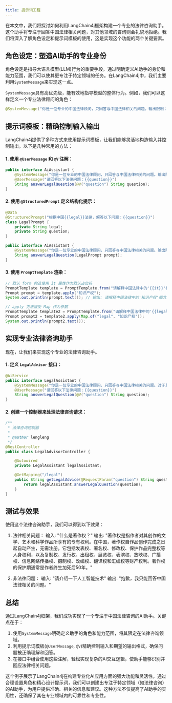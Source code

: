 ```yaml
---
title: 提示词工程
---
```



在本文中，我们将探讨如何利用LangChain4j框架构建一个专业的法律咨询助手。这个助手将专注于回答中国法律相关问题，对其他领域的咨询则会礼貌地拒绝。我们将深入了解角色设定和提示词模板的使用，这是实现这个功能的两个关键要素。

## 角色设定：塑造AI助手的专业身份

角色设定是指导大语言模型(LLM)行为的重要手段。通过明确定义AI助手的身份和能力范围，我们可以使其更专注于特定领域的任务。在LangChain4j中，我们主要利用`SystemMessage`来实现这一点。

`SystemMessage`具有高优先级，能有效地指导模型的整体行为。例如，我们可以这样定义一个专业法律顾问的角色：

```java
@SystemMessage("你是一位专业的中国法律顾问，只回答与中国法律相关的问题。输出限制：对于其他领域的问题禁止回答，直接返回'抱歉，我只能回答中国法律相关的问题。'")
```

## 提示词模板：精确控制输入输出

LangChain4j提供了多种方式来使用提示词模板，让我们能够灵活地构造输入并控制输出。以下是几种常用的方法：

#### 1. 使用 `@UserMessage` 和 `@V` 注解：

```java
public interface AiAssistant {
    @SystemMessage("你是一位专业的中国法律顾问，只回答与中国法律相关的问题。输出限制：对于其他领域的问题禁止回答，直接返回'抱歉，我只能回答中国法律相关的问题。'")
    @UserMessage("请回答以下法律问题：{{question}}")
    String answerLegalQuestion(@V("question") String question);
}
```

#### 2. 使用 `@StructuredPrompt` 定义结构化提示：

```java
@Data
@StructuredPrompt("根据中国{{legal}}法律，解答以下问题：{{question}}")
class LegalPrompt {
    private String legal;
    private String question;
}
```

```java
public interface AiAssistant {
    @SystemMessage("你是一位专业的中国法律顾问，只回答与中国法律相关的问题。输出限制：对于其他领域的问题禁止回答，直接返回'抱歉，我只能回答中国法律相关的问题。'")
    String answerLegalQuestion(LegalPrompt prompt);
}
```

#### 3. 使用 `PromptTemplate` 渲染：

```java
// 默认 form 构造使用 it 属性作为默认占位符
PromptTemplate template = PromptTemplate.from("请解释中国法律中的'{{it}}'概念。");
Prompt prompt = template.apply("知识产权");
System.out.println(prompt.text()); // 输出: 请解释中国法律中的'知识产权'概念。

// apply 方法接受 Map 作为参数
PromptTemplate template2 = PromptTemplate.from("请解释中国法律中的'{{legal}}'概念。");
Prompt prompt2 = template2.apply(Map.of("legal", "知识产权"));
System.out.println(prompt2.text());
```

## 实现专业法律咨询助手

现在，让我们来实现这个专业的法律咨询助手。

#### 1. 定义 `LegalAdvisor` 接口：

```java
@AiService
public interface LegalAssistant {
    @SystemMessage("你是一位专业的中国法律顾问，只回答与中国法律相关的问题。对于其他领域的问题，请回复'抱歉，我只能回答中国法律相关的问题。'")
    @UserMessage("请回答以下法律问题：{{question}}")
    String answerLegalQuestion(@V("question") String question);
}
```

#### 2. 创建一个控制器来处理法律咨询请求：

```java
/**
 * 法律咨询控制器
 *
 * @author lengleng
 */
@RestController
public class LegalAdvisorController {

    @Autowired
    private LegalAssistant legalAssistant;

    @GetMapping("/legal")
    public String getLegalAdvice(@RequestParam("question") String question) {
        return legalAssistant.answerLegalQuestion(question);
    }
}
```

## 测试与效果

使用这个法律咨询助手，我们可以得到以下效果：

1. 法律相关问题：
   输入: "什么是著作权？"
   输出: "著作权是指作者对其创作的文学、艺术和科学作品所享有的专有权利。在中国，著作权自作品创作完成之日起自动产生，无需注册。它包括发表权、署名权、修改权、保护作品完整权等人身权利，以及复制权、发行权、出租权、展览权、表演权、放映权、广播权、信息网络传播权、摄制权、改编权、翻译权和汇编权等财产权利。著作权的保护期通常是作者终生加死后50年。"

2. 非法律问题：
   输入: "请介绍一下人工智能技术"
   输出: "抱歉，我只能回答中国法律相关的问题。"

## 总结

通过LangChain4j框架，我们成功实现了一个专注于中国法律咨询的AI助手。关键点在于：

1. 使用`SystemMessage`明确定义助手的角色和能力范围，将其限定在法律咨询领域。
2. 利用提示词模板(`@UserMessage`, `@V`)精确控制输入和期望的输出格式，确保问题被正确理解和回答。
3. 在接口中组合使用这些注解，轻松实现复杂的AI交互逻辑，使助手能够识别并回应法律相关问题。

这个例子展示了LangChain4j在构建专业化AI应用方面的强大功能和灵活性。通过合理设置角色和精心设计提示词，我们可以创建出专注于特定领域（如法律咨询）的AI助手，为用户提供准确、相关的信息和建议。这种方法不仅提高了AI助手的实用性，还确保了其在专业领域内的可靠性和专业性。